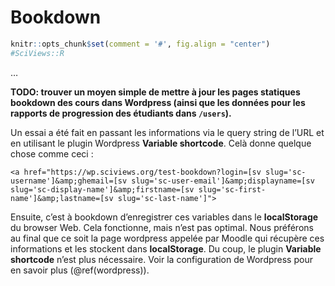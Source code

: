 # Bookdown {#bookdown}

```r
knitr::opts_chunk$set(comment = '#', fig.align = "center")
#SciViews::R
```

...

**TODO: trouver un moyen simple de mettre à jour les pages statiques bookdown des cours dans Wordpress (ainsi que les données pour les rapports de progression des étudiants dans `/users`).**

Un essai a été fait en passant les informations via le query string de l'URL et en utilisant le plugin Wordpress **Variable shortcode**. Celà donne quelque chose comme ceci\ :

```
<a href="https://wp.sciviews.org/test-bookdown?login=[sv slug='sc-username']&amp;ghemail=[sv slug='sc-user-email']&amp;displayname=[sv slug='sc-display-name']&amp;firstname=[sv slug='sc-first-name']&amp;lastname=[sv slug='sc-last-name']">
```

Ensuite, c'est à bookdown d'enregistrer ces variables dans le **localStorage** du browser Web. Cela fonctionne, mais n'est pas optimal. Nous préférons au final que ce soit la page wordpress appelée par Moodle qui récupère ces informations et les stockent dans **localStorage**. Du coup, le plugin **Variable shortcode** n'est plus nécessaire. Voir la configuration de Wordpress pour en savoir plus (\@ref(wordpress)).
